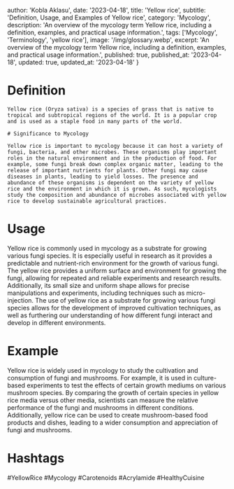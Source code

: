 
  author: 'Kobla Aklasu',
  date: '2023-04-18',
  title: 'Yellow rice',
  subtitle: 'Definition, Usage, and Examples of Yellow rice',
  category: 'Mycology',
  description: 'An overview of the mycology term Yellow rice, including a definition, examples, and practical usage information.',
  tags: ['Mycology', 'Terminology', 'yellow rice'],
  image: '/img/glossary.webp',
  excerpt: 'An overview of the mycology term Yellow rice, including a definition, examples, and practical usage information.',
  published: true,
  published_at: '2023-04-18',
  updated: true,
  updated_at: '2023-04-18'
}




# Definition
    
    Yellow rice (Oryza sativa) is a species of grass that is native to tropical and subtropical regions of the world. It is a popular crop and is used as a staple food in many parts of the world. 
    
    # Significance to Mycology
    
    Yellow rice is important to mycology because it can host a variety of fungi, bacteria, and other microbes. These organisms play important roles in the natural environment and in the production of food. For example, some fungi break down complex organic matter, leading to the release of important nutrients for plants. Other fungi may cause diseases in plants, leading to yield losses. The presence and abundance of these organisms is dependent on the variety of yellow rice and the environment in which it is grown. As such, mycologists study the composition and abundance of microbes associated with yellow rice to develop sustainable agricultural practices.

# Usage

Yellow rice is commonly used in mycology as a substrate for growing various fungi species. It is especially useful in research as it provides a predictable and nutrient-rich environment for the growth of various fungi. The yellow rice provides a uniform surface and environment for growing the fungi, allowing for repeated and reliable experiments and research results. Additionally, its small size and uniform shape allows for precise manipulations and experiments, including techniques such as micro-injection. The use of yellow rice as a substrate for growing various fungi species allows for the development of improved cultivation techniques, as well as furthering our understanding of how different fungi interact and develop in different environments.

# Example

Yellow rice is widely used in mycology to study the cultivation and consumption of fungi and mushrooms. For example, it is used in culture-based experiments to test the effects of certain growth mediums on various mushroom species. By comparing the growth of certain species in yellow rice media versus other media, scientists can measure the relative performance of the fungi and mushrooms in different conditions. Additionally, yellow rice can be used to create mushroom-based food products and dishes, leading to a wider consumption and appreciation of fungi and mushrooms.

# Hashtags

#YellowRice #Mycology #Carotenoids #Acrylamide #HealthyCuisine

